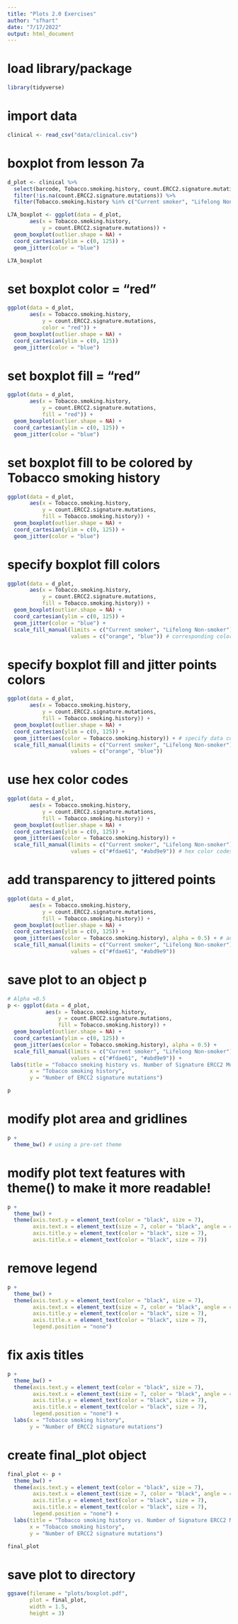 ```yaml
---
title: "Plots 2.0 Exercises"
author: "sfhart"
date: "7/17/2022"
output: html_document
---
```


# load library/package
```r
library(tidyverse)
```

# import data
```r
clinical <- read_csv("data/clinical.csv")
```

# boxplot from lesson 7a
```r
d_plot <- clinical %>% 
  select(barcode, Tobacco.smoking.history, count.ERCC2.signature.mutations) %>% 
  filter(!is.na(count.ERCC2.signature.mutations)) %>% 
  filter(Tobacco.smoking.history %in% c("Current smoker", "Lifelong Non-smoker"))

L7A_boxplot <- ggplot(data = d_plot,
       aes(x = Tobacco.smoking.history,
           y = count.ERCC2.signature.mutations)) + 
  geom_boxplot(outlier.shape = NA) +
  coord_cartesian(ylim = c(0, 125)) +
  geom_jitter(color = "blue")

L7A_boxplot
```


# set boxplot color = "red"
```r
ggplot(data = d_plot,
       aes(x = Tobacco.smoking.history,
           y = count.ERCC2.signature.mutations,
           color = "red")) + 
  geom_boxplot(outlier.shape = NA) +
  coord_cartesian(ylim = c(0, 125)) 
  geom_jitter(color = "blue")
```

# set boxplot fill = "red"
```r
ggplot(data = d_plot,
       aes(x = Tobacco.smoking.history,
           y = count.ERCC2.signature.mutations,
           fill = "red")) + 
  geom_boxplot(outlier.shape = NA) +
  coord_cartesian(ylim = c(0, 125)) +
  geom_jitter(color = "blue")
```

# set boxplot fill to be colored by Tobacco smoking history
```r
ggplot(data = d_plot,
       aes(x = Tobacco.smoking.history,
           y = count.ERCC2.signature.mutations,
           fill = Tobacco.smoking.history)) + 
  geom_boxplot(outlier.shape = NA) +
  coord_cartesian(ylim = c(0, 125)) +
  geom_jitter(color = "blue")
```

# specify boxplot fill colors
```r
ggplot(data = d_plot,
       aes(x = Tobacco.smoking.history,
           y = count.ERCC2.signature.mutations,
           fill = Tobacco.smoking.history)) + 
  geom_boxplot(outlier.shape = NA) +
  coord_cartesian(ylim = c(0, 125)) +
  geom_jitter(color = "blue") +
  scale_fill_manual(limits = c("Current smoker", "Lifelong Non-smoker"), # category names
                    values = c("orange", "blue")) # corresponding colors
```

# specify boxplot fill and jitter points colors
```r
ggplot(data = d_plot,
       aes(x = Tobacco.smoking.history,
           y = count.ERCC2.signature.mutations,
           fill = Tobacco.smoking.history)) + 
  geom_boxplot(outlier.shape = NA) +
  coord_cartesian(ylim = c(0, 125)) +
  geom_jitter(aes(color = Tobacco.smoking.history)) + # specify data column
  scale_fill_manual(limits = c("Current smoker", "Lifelong Non-smoker"),
                    values = c("orange", "blue"))
```

# use hex color codes
```r
ggplot(data = d_plot,
       aes(x = Tobacco.smoking.history,
           y = count.ERCC2.signature.mutations,
           fill = Tobacco.smoking.history)) + 
  geom_boxplot(outlier.shape = NA) +
  coord_cartesian(ylim = c(0, 125)) +
  geom_jitter(aes(color = Tobacco.smoking.history)) +
  scale_fill_manual(limits = c("Current smoker", "Lifelong Non-smoker"),
                    values = c("#fdae61", "#abd9e9")) # hex color codes
```

# add transparency to jittered points
```r
ggplot(data = d_plot,
       aes(x = Tobacco.smoking.history,
           y = count.ERCC2.signature.mutations,
           fill = Tobacco.smoking.history)) + 
  geom_boxplot(outlier.shape = NA) +
  coord_cartesian(ylim = c(0, 125)) +
  geom_jitter(aes(color = Tobacco.smoking.history), alpha = 0.5) + # add transparency
  scale_fill_manual(limits = c("Current smoker", "Lifelong Non-smoker"),
                    values = c("#fdae61", "#abd9e9"))
```

# save plot to an object p
```r
# Alpha =0.5
p <- ggplot(data = d_plot,
            aes(x = Tobacco.smoking.history,
                y = count.ERCC2.signature.mutations,
                fill = Tobacco.smoking.history)) + 
  geom_boxplot(outlier.shape = NA) +
  coord_cartesian(ylim = c(0, 125)) +
  geom_jitter(aes(color = Tobacco.smoking.history), alpha = 0.5) +
  scale_fill_manual(limits = c("Current smoker", "Lifelong Non-smoker"),
                    values = c("#fdae61", "#abd9e9")) +
 labs(title = "Tobacco smoking history vs. Number of Signature ERCC2 Mutations",
       x = "Tobacco smoking history",
       y = "Number of ERCC2 signature mutations")

p
```

# modify plot area and gridlines
```r
p +
  theme_bw() # using a pre-set theme
```
  
# modify plot text features with theme() to make it more readable!
```r
p +
  theme_bw() + 
  theme(axis.text.y = element_text(color = "black", size = 7),
        axis.text.x = element_text(size = 7, color = "black", angle = 45, hjust = 1),
        axis.title.y = element_text(color = "black", size = 7),
        axis.title.x = element_text(color = "black", size = 7))
```

# remove legend
```r
p +
  theme_bw() + 
  theme(axis.text.y = element_text(color = "black", size = 7),
        axis.text.x = element_text(size = 7, color = "black", angle = 45, hjust = 1),
        axis.title.y = element_text(color = "black", size = 7),
        axis.title.x = element_text(color = "black", size = 7),
        legend.position = "none")
```

# fix axis titles
```r
p +
  theme_bw() + 
  theme(axis.text.y = element_text(color = "black", size = 7),
        axis.text.x = element_text(size = 7, color = "black", angle = 45, hjust = 1),
        axis.title.y = element_text(color = "black", size = 7),
        axis.title.x = element_text(color = "black", size = 7),
        legend.position = "none") +
  labs(x = "Tobacco smoking history",
       y = "Number of ERCC2 signature mutations")
```

# create final_plot object
```r
final_plot <- p +
  theme_bw() + 
  theme(axis.text.y = element_text(color = "black", size = 7),
        axis.text.x = element_text(size = 7, color = "black", angle = 45, hjust = 1),
        axis.title.y = element_text(color = "black", size = 7),
        axis.title.x = element_text(color = "black", size = 7),
        legend.position = "none") +
  labs(title = "Tobacco smoking history vs. Number of Signature ERCC2 Mutations",
       x = "Tobacco smoking history",
       y = "Number of ERCC2 signature mutations")

final_plot
```
 
# save plot to directory
```r
ggsave(filename = "plots/boxplot.pdf",
       plot = final_plot,
       width = 1.5, 
       height = 3) 
```



